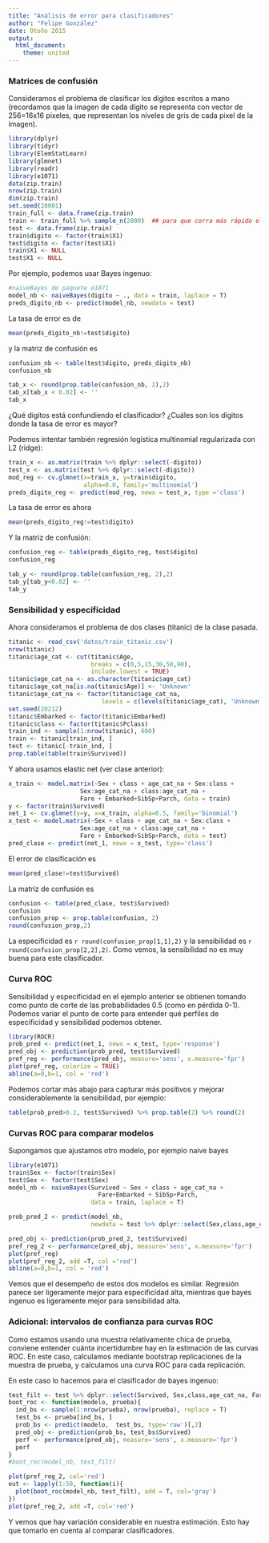 ```yaml
---
title: "Análisis de error para clasificadores"
author: "Felipe González"
date: Otoño 2015
output: 
  html_document: 
    theme: united
---
```


### Matrices de confusión

Consideramos el problema de clasificar los dígitos escritos a mano (recordamos que la imagen de cada dígito se representa con vector de 256=16x16 pixeles, que representan los niveles de gris de cada pixel de la imagen).

```r
library(dplyr)
library(tidyr)
library(ElemStatLearn)
library(glmnet)
library(readr)
library(e1071)
data(zip.train)
nrow(zip.train)
dim(zip.train)
set.seed(28001)
train_full <- data.frame(zip.train)
train <- train_full %>% sample_n(2000)  ## para que corra más rápido el documento - puedes correrlo después con todos los datos.
test <- data.frame(zip.train)
train$digito <- factor(train$X1)
test$digito <- factor(test$X1)
train$X1 <- NULL
test$X1 <- NULL
```

Por ejemplo, podemos usar Bayes ingenuo:


```r
#naiveBayes de paquete e1071
model_nb <- naiveBayes(digito ~ ., data = train, laplace = T)
preds_digito_nb <- predict(model_nb, newdata = test)
```

La tasa de error es de
```r
mean(preds_digito_nb!=test$digito)
```

y la matriz de confusión es

```r
confusion_nb <- table(test$digito, preds_digito_nb)
confusion_nb
```

```r
tab_x <- round(prop.table(confusion_nb, 2),2)
tab_x[tab_x < 0.02] <- ''
tab_x
```

¿Qué digitos está confundiendo el clasificador? ¿Cuáles son los dígitos donde la tasa de error es mayor?

Podemos intentar también regresión logística multinomial regularizada con L2 (ridge):

```r
train_x <- as.matrix(train %>% dplyr::select(-digito))
test_x <- as.matrix(test %>% dplyr::select(-digito))
mod_reg <- cv.glmnet(x=train_x, y=train$digito,  
                     alpha=0.0, family='multinomial')
preds_digito_reg <- predict(mod_reg, newx = test_x, type ='class')

```

La tasa de error es ahora

```r
mean(preds_digito_reg!=test$digito)
```

Y la matriz de confusión:

```r
confusion_reg <- table(preds_digito_reg, test$digito)
confusion_reg
```


```r
tab_y <- round(prop.table(confusion_reg, 2),2)
tab_y[tab_y<0.02] <- ''
tab_y
```


### Sensibilidad y especificidad

Ahora consideramos el problema de dos clases (titanic) de la clase pasada.
```r
titanic <- read_csv('datos/train_titanic.csv')
nrow(titanic)
titanic$age_cat <- cut(titanic$Age, 
                       breaks = c(0,5,15,30,50,90),
                       include.lowest = TRUE) 
titanic$age_cat_na <- as.character(titanic$age_cat)
titanic$age_cat_na[is.na(titanic$Age)] <- 'Unknown'
titanic$age_cat_na <- factor(titanic$age_cat_na, 
                          levels = c(levels(titanic$age_cat), 'Unknown'))
set.seed(20212)
titanic$Embarked <- factor(titanic$Embarked)
titanic$class <- factor(titanic$Pclass)
train_ind <- sample(1:nrow(titanic), 600) 
train <- titanic[train_ind, ]
test <- titanic[-train_ind, ]
prop.table(table(train$Survived))
```

Y ahora usamos elastic net (ver clase anterior):

```r
x_train <- model.matrix(~Sex + class + age_cat_na + Sex:class +
                    Sex:age_cat_na + class:age_cat_na + 
                    Fare + Embarked+SibSp+Parch, data = train)
y <- factor(train$Survived)
net_1 <- cv.glmnet(y=y, x=x_train, alpha=0.5, family='binomial')
x_test <- model.matrix(~Sex + class + age_cat_na + Sex:class +
                    Sex:age_cat_na + class:age_cat_na + 
                    Fare + Embarked+SibSp+Parch, data = test)
pred_clase <- predict(net_1, newx = x_test, type='class')

```

El error de clasificación es
```r
mean(pred_clase!=test$Survived)
```

La matriz de confusión es

```r
confusion <- table(pred_clase, test$Survived)
confusion
confusion_prop <- prop.table(confusion, 2)
round(confusion_prop,2)
```

La especificidad es `r round(confusion_prop[1,1],2)` y la
sensibilidad es `r round(confusion_prop[2,2],2)`. Como vemos,
la sensibilidad no es muy buena para este clasificador. 


### Curva ROC

Sensibilidad y especificidad en el ejemplo anterior se obtienen
tomando como punto de corte de las probabilidades 0.5 (como en pérdida 0-1). Podemos variar el punto de corte para entender qué perfiles de especificidad y sensibilidad podemos obtener.

```r
library(ROCR)
prob_pred <- predict(net_1, newx = x_test, type='response')
pred_obj <- prediction(prob_pred, test$Survived)
pref_reg <- performance(pred_obj, measure='sens', x.measure='fpr')
plot(pref_reg, colorize = TRUE)
abline(a=0,b=1, col = 'red')
```

Podemos cortar más abajo para capturar más positivos y mejorar considerablemente la sensibilidad, por ejemplo:

```r
table(prob_pred>0.2, test$Survived) %>% prop.table(2) %>% round(2)
```

### Curvas ROC para comparar modelos

Supongamos que ajustamos otro modelo, por ejemplo naive bayes

```r
library(e1071)
train$Sex <- factor(train$Sex)
test$Sex <- factor(test$Sex)
model_nb <- naiveBayes(Survived ~ Sex + class + age_cat_na + 
                         Fare+Embarked + SibSp+Parch, 
                       data = train, laplace = T)

prob_pred_2 <- predict(model_nb,  
                       newdata = test %>% dplyr::select(Sex,class,age_cat_na, Fare,Embarked,SibSp,Parch), type='raw')[,2]

pred_obj <- prediction(prob_pred_2, test$Survived)
pref_reg_2 <- performance(pred_obj, measure='sens', x.measure='fpr')
plot(pref_reg)
plot(pref_reg_2, add =T, col ='red')
abline(a=0,b=1, col = 'red')
```

Vemos que el desempeño de estos dos modelos es similar. Regresión parece ser ligeramente
mejor para especificidad alta, mientras que bayes ingenuo es ligeramente mejor para 
sensibilidad alta.

### Adicional: intervalos de confianza para curvas ROC

Como estamos usando una muestra relativamente chica de prueba, conviene entender
cuánta incertidumbre hay en la estimación de las curvas ROC. En este caso, 
calculamos mediante bootstrap replicaciones de la muestra de prueba, y calculamos
una curva ROC para cada replicación.

En este caso lo hacemos para el clasificador de bayes ingenuo:

```r
test_filt <- test %>% dplyr::select(Survived, Sex,class,age_cat_na, Fare,Embarked,SibSp,Parch)
boot_roc <- function(modelo, prueba){
  ind_bs <- sample(1:nrow(prueba), nrow(prueba), replace = T)
  test_bs <- prueba[ind_bs, ]
  prob_bs <- predict(modelo,  test_bs, type='raw')[,2]
  pred_obj <- prediction(prob_bs, test_bs$Survived)
  perf <- performance(pred_obj, measure='sens', x.measure='fpr')
  perf
}
#boot_roc(model_nb, test_filt)
```

```r
plot(pref_reg_2, col='red')
out <- lapply(1:50, function(i){
  plot(boot_roc(model_nb, test_filt), add = T, col='gray')
})
plot(pref_reg_2, add =T, col='red')
```

Y vemos que hay variación considerable en nuestra estimación. Esto hay que tomarlo
en cuenta al comparar clasificadores.